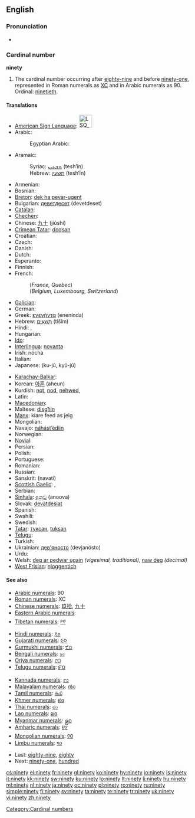 ==English==

===Pronunciation===
* {{audio|en-us-ninety.ogg|Audio (US)}}

===Cardinal number===
'''ninety'''

# The cardinal number occurring after [[eighty-nine]] and before [[ninety-one]], represented in Roman numerals as [[XC]] and in Arabic numerals as 90. Ordinal: [[ninetieth]].

====Translations====
{{trans-top|90}}
* [[American Sign Language]]: [[Image:LSQ 90.jpg|35px]]
* Arabic: {{t-|ar|تسعون|alt=تِسْعُونَ|tr=tis3uuna}}
*: Egyptian Arabic: {{tø|arz|تسعين||tr=tis3iin|sc=Arab|xs=Egyptian Arabic}}
* Aramaic:
*: Syriac: [[ܬܫܥܝܢ]] (tesh‘īn) {{c}}
*: Hebrew: [[תשעין]] (tesh‘īn) {{c}}
* Armenian: {{t-|hy|իննսուն|tr=innsun}}
* Bosnian: {{t-|bs|devedeset}}
* [[Breton]]: [[dek ha pevar-ugent]]
* Bulgarian: [[деветдесет]] (devetdeset)
* [[Catalan]]: {{t+|ca|noranta}}
* [[Chechen]]: {{tø|ce|дезткъе итт|tr=deztghe itt}}
* Chinese: [[九十]] (jiǔshí)
* [[Crimean Tatar]]: [[doqsan]]
* Croatian: {{t-|hr|devedeset|alt=devedèsēt}}
* Czech: {{t-|cs|devadesát}}
* Danish: {{t+|da|halvfems}}
* Dutch: {{t+|nl|negentig|f}}
* Esperanto: {{t-|eo|naŭdek|xs=Esperanto}}
* Finnish: {{t+|fi|yhdeksänkymmentä}}
* French:
*: (''France, Quebec'') {{t+|fr|quatre-vingt-dix}}
*: (''Belgium, Luxembourg, Switzerland'') {{t+|fr|nonante}}
* [[Galician]]: {{t+|gl|noventa|xs=Galician}}
* German: {{t+|de|neunzig|f}}
* Greek: [[ενενήντα]] (enenínda)
* Hebrew: [[תשעים|תִּשְׁעִים]] (tiším) {{m|f}}
* Hindi: {{t-|hi|नब्बे|tr=nabbe|xs=Hindi}},  {{t-|hi|नव्वे|tr=navve|xs=Hindi}}
* Hungarian: {{t+|hu|kilencven}}
* [[Ido]]: {{t+|io|nonadek|xs=Ido}}
* [[Interlingua]]: [[novanta]]
* Irish: nócha
* Italian: {{t+|it|novanta}}
* Japanese: {{t|ja|九十}} (ku-jū, kyū-jū)
{{trans-mid}}
* [[Karachay-Balkar]]: {{tø|krc|токъсан|tr=toqsan|sc=Cyrl}}
* Korean: [[아흔]] (aheun)
* Kurdish: [[not]], [[nod]], [[nehwed]], {{ku-Arab|[[نه‌وه‌ت]]}}
* Latin: {{t-|la|nonaginta}}
* [[Macedonian]]: {{t-|mk|деведесет|tr=devédeset}}
* Maltese: [[disgħin]]
* [[Manx]]: kiare feed as jeig
* Mongolian: {{t-|mn|ер|sc=Cyrl|xs=Mongolian}}
* Navajo: [[náhástʼédiin]]
* Norwegian: {{t+|no|nitti}}
* [[Novial]]: {{tø|nov|ninanti|xs=Novial}}
* Persian: {{t-|fa|نود|alt=نَوَد|tr=navad|xs=Persian}}
* Polish: {{t|pl|dziewięćdziesiąt}}
* Portuguese: {{t+|pt|noventa}}
* Romanian: {{t-|ro|nouăzeci}}
* Russian: {{t+|ru|девяносто|tr=devjanósto}}
* Sanskrit: (navatí)
* [[Scottish Gaelic]]: {{qualifier|old system}} {{t-|gd|ceithir|xs=Scottish Gaelic}} {{t-|gd|fichead|xs=Scottish Gaelic}} {{t-|gd|'s|xs=Scottish Gaelic}} {{t-|gd|a|xs=Scottish Gaelic}} {{t-|gd|deich|xs=Scottish Gaelic}}, {{qualifier|new system}} {{t-|gd|naochad|xs=Scottish Gaelic}}
* Serbian: {{t-|sr|деведесет|tr=[[devedeset]]|sc=Cyrl}}
* [[Sinhala]]: [[අනූව]] (anoova)
* Slovak: [[devätdesiat]]
* Spanish: {{t+|es|noventa}}
* Swahili: {{t|sw|tisini|xs=Swahili}}
* Swedish: {{t+|sv|nittio}}
* [[Tatar]]: [[туксан#Tatar|туксан]], [[tuksan#Tatar|tuksan]]
* [[Telugu]]: {{t|te|తొంభై|tr=tombhay}}
* Turkish: {{t|tr|doksan}}
* Ukrainian: [[дев'яносто]] (devjanósto)
* Urdu: {{t-|ur|نوے|tr=navve|xs=Urdu}}
* Welsh: [[deg ar pedwar ugain]] ''(vigesimal, traditional)'', [[naw deg]] ''(decimal)''
* [[West Frisian]]: [[njoggentich]]
{{trans-bottom}}

====See also====
{{rel-top|Symbols for ninety in various numeral systems}}
* [[w:Arabic numerals|Arabic numerals]]: 90
* [[w:Roman numerals|Roman numerals]]: XC
* [[w:Chinese numerals|Chinese numerals]]: [[玖拾]], [[九十]]
* [[w:Eastern Arabic numerals|Eastern Arabic numerals]]: {{Arab|[[٩٠]]}}
* [[w:Indian numerals|Tibetan numerals]]: [[༩༠]]
* [[w:Indian numerals|Hindi numerals]]: [[९०]]
* [[w:Indian numerals|Gujarati numerals]]: [[૯૦]]
* [[w:Indian numerals|Gurmukhi numerals]]: [[੯੦]]
* [[w:Indian numerals|Bengali numerals]]: [[৯০]]
* [[w:Indian numerals|Oriya numerals]]: [[୯୦]]
* [[w:Indian numerals|Telugu numerals]]: [[౯౦]]
{{rel-mid}}
* [[w:Indian numerals|Kannada numerals]]: [[೯೦]]
* [[w:Indian numerals|Malayalam numerals]]: [[൯൦]]
* [[w:Indian numerals|Tamil numerals]]: [[௯௰]]
* [[w:Khmer script|Khmer numerals]]: [[៩០]]
* [[w:Thai numerals|Thai numerals]]: [[๙๐]]
* [[w:Lao alphabet|Lao numerals]]: [[໙໐]]
* [[w:Burmese alphabet|Myanmar numerals]]: [[၉၀]]
* [[w:Amharic language|Amharic numerals]]: [[፱፲]]
* [[w:Mongolian alphabet|Mongolian numerals]]: [[᠙᠐]]
* [[w:Limbu language|Limbu numerals]]: [[᥏᥆]]
{{rel-bottom}}
* Last: [[eighty-nine]], [[eighty]]
* Next: [[ninety-one]], [[hundred]]

[[Category:Cardinal numbers]]

[[cs:ninety]]
[[el:ninety]]
[[fr:ninety]]
[[gl:ninety]]
[[ko:ninety]]
[[hy:ninety]]
[[io:ninety]]
[[is:ninety]]
[[it:ninety]]
[[kk:ninety]]
[[sw:ninety]]
[[ku:ninety]]
[[lo:ninety]]
[[lt:ninety]]
[[li:ninety]]
[[hu:ninety]]
[[ml:ninety]]
[[nl:ninety]]
[[ja:ninety]]
[[oc:ninety]]
[[pl:ninety]]
[[ro:ninety]]
[[ru:ninety]]
[[simple:ninety]]
[[fi:ninety]]
[[sv:ninety]]
[[ta:ninety]]
[[te:ninety]]
[[tr:ninety]]
[[uk:ninety]]
[[vi:ninety]]
[[zh:ninety]]